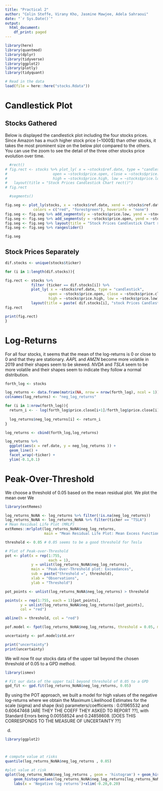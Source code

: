 ```yaml
---
title: "Practical 2"
author: "Colin Steffe, Virany Kho, Jasmine Mawjee, Adela Sahraoui"
date: "`r Sys.Date()`"
output:
  html_document:
    df_print: paged
---
```



```r
library(here)
library(quantmod)  
library(dplyr)
library(tidyverse)
library(ggplot2)
library(plotly)
library(tidyquant)

# Read in the data
load(file = here::here("stocks.Rdata"))
```

# Candlestick Plot {.tabset}

## Stocks Gathered

Below is displayed the candlestick plot including the four stocks prices. Since Amazon has a much higher stock price (~1000$) than other stocks, it takes the most prominent size on the below plot compared to the others.  You can use the zoom to see the detail of the three other stocks price evolution over time. 

```r

  #rect()
# fig.rect <- stocks %>% plot_ly( x = ~stocks$ref.date, type = "candlestick",
#                     open = ~stocks$price.open, close = ~stocks$price.close,
#                     high = ~stocks$price.high, low = ~stocks$price.low) %>% 
#   layout(title = "Stock Prices Candlestick Chart rect()")
# fig.rect

  #segments()

fig.seg <- plot_ly(stocks, x = ~stocks$ref.date, xend = ~stocks$ref.date, color = ~stocks$price.close > stocks$price.open,
             colors = c("red", "forestgreen"), hoverinfo = "none") 
fig.seg <- fig.seg %>% add_segments(y = ~stocks$price.low, yend = ~stocks$price.high, size = I(1)) 
fig.seg <- fig.seg %>% add_segments(y = ~stocks$price.open, yend = ~stocks$price.close, size = I(3)) 
fig.seg <- fig.seg %>% layout(title = "Stock Prices Candlestick Chart segments()", showlegend =FALSE, yaxis = list(title = "Price")) 
fig.seg <- fig.seg %>% rangeslider()

fig.seg
```

## Stock Prices Separately

```r
dif.stocks <- unique(stocks$ticker)

for (i in 1:length(dif.stocks)){

fig.rect <- stocks %>% 
            filter (ticker == dif.stocks[i]) %>% 
            plot_ly( x = ~stocks$ref.date, type = "candlestick",
                    open = ~stocks$price.open, close = ~stocks$price.close,
                    high = ~stocks$price.high, low = ~stocks$price.low) %>% 
            layout(title = paste( dif.stocks[i], "stock Prices Candlestick "))
fig.rect

print(fig.rect)
}
```

# Log-Returns

For all four stocks, it seems that the mean of the log-returns is 0 or close to 0 and that they are stationary. *AAPL* and *AMZN* become more volatile in 2019 and their shapes seem to be skewed. *NVDA* and *TSLA* seem to be more volatile and their shapes seem to indicate they follow a normal distribution. 

```r

forth_log <- stocks

log_returns <- data.frame(matrix(NA, nrow = nrow(forth_log), ncol = 1))
colnames(log_returns) <- "neg_log_returns"

for (i in 1:nrow(forth_log)){
  return_i <- - log(forth_log$price.close[i+1]/forth_log$price.close[i])
  
  log_returns$neg_log_returns[i] <- return_i
}

log_returns <- cbind(forth_log,log_returns)

log_returns %>% 
  ggplot(aes(x = ref.date, y = neg_log_returns )) + 
  geom_line() +
  facet_wrap(~ticker) +
  ylim(-0.1,0.1)

```
# Peak-Over-Threshold 

We choose a threshold of 0.05 based on the mean residual plot. We plot the mean over
We 

```r

library(extRemes)

log_returns_NoNA <- log_returns %>% filter(!is.na(neg_log_returns))
log_returns_NoNA <- log_returns_NoNA %>% filter(ticker == "TSLA")
# Mean Residual Life Plot (MRLP)
extRemes::mrlplot(log_returns_NoNA$neg_log_returns,
                  main = "Mean Residual Life Plot: Mean Excess Function") 

threshold <- 0.05 # 0.05 seems to be a good threshold for Tesla

# Plot of Peak-over-Threshold
pot <- plot(x = rep(1:755, 
                    each = 1), 
            y = unlist(log_returns_NoNA$neg_log_returns), 
            main = "Peak-Over-Threshold plot: Exceedances",
            sub = paste("threshold =", threshold), 
            xlab = "Observations", 
            ylab = "Threshold")

pot_points <- unlist(log_returns_NoNA$neg_log_returns) > threshold

points(x = rep(1:755, each = 1)[pot_points], 
       y = unlist(log_returns_NoNA$neg_log_returns)[pot_points], 
       col = "red")

abline(h = threshold, col = "red") 

pof.model <- fpot(log_returns_NoNA$neg_log_returns, threshold = 0.05, mper = 0.95)

uncertainty <- pof.model$std.err

print("uncertainty")
print(uncertainty)

```

We will now fit our stocks data of the upper tail beyond the chosen threshold of 0.05 to a GPD method.
```r
library(ismev)

# Fit our data of the upper tail beyond threshold of 0.05 to a GPD
gpd_fit <- gpd.fit(log_returns_NoNA$neg_log_returns, 0.05)

```
By using the POT approach, we built a model for high values of the negative log-returns where we obtain the Maximum Likelihood Estimates for the scale (sigma) and shape (ksi) parameters/coefficients : 0.01965532 and 0.60647468 [ARE THEY THE COEFF THEY ASKED TO REPORT ??], with Standard Errors being 0.00558524 and 0.24858608. [DOES THIS CORRESPONDS TO THE MEASURE OF UNCERTAINTY ??]




d)

```r
library(ggplot2)



# compute value at risks
quantile(log_returns_NoNA$neg_log_returns , 0.05)

#plot value at risk
qplot(log_returns_NoNA$neg_log_returns , geom = 'histogram') + geom_histogram(fill = 'lightblue' , bins = 30) +
    geom_histogram(aes(log_returns_NoNA$neg_log_returns[log_returns_NoNA$neg_log_returns < quantile(log_returns_NoNA$neg_log_returns , 0.05)]) , fill = 'red' , bins = 30) +
    labs(x = 'Negative log returns')+xlim(-0.20,0.20)

```

